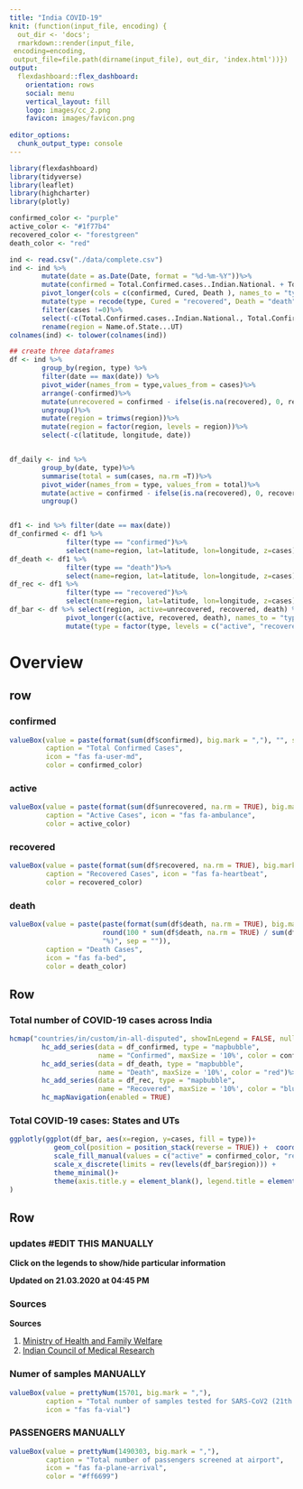 ```yaml
---
title: "India COVID-19"
knit: (function(input_file, encoding) {
  out_dir <- 'docs';
  rmarkdown::render(input_file,
 encoding=encoding,
 output_file=file.path(dirname(input_file), out_dir, 'index.html'))})
output: 
  flexdashboard::flex_dashboard:
    orientation: rows
    social: menu
    vertical_layout: fill
    logo: images/cc_2.png
    favicon: images/favicon.png
    
editor_options: 
  chunk_output_type: console
---
```

<style>                     
.navbar {
  background-color:#033240;
  border-color:black;
}
</style>

<script>
$('.navbar-logo').wrap('<a href="https://cognitivecare.com/" target=_blank>', );
</script>

```r
library(flexdashboard)
library(tidyverse)
library(leaflet)
library(highcharter)
library(plotly)

confirmed_color <- "purple"
active_color <- "#1f77b4"
recovered_color <- "forestgreen"
death_color <- "red"

ind <- read.csv("./data/complete.csv")
ind <- ind %>%
        mutate(date = as.Date(Date, format = "%d-%m-%Y"))%>%
        mutate(confirmed = Total.Confirmed.cases..Indian.National. + Total.Confirmed.cases...Foreign.National..) %>% 
        pivot_longer(cols = c(confirmed, Cured, Death ), names_to = "type", values_to = "cases")%>% 
        mutate(type = recode(type, Cured = "recovered", Death = "death"))%>%
        filter(cases !=0)%>% 
        select(-c(Total.Confirmed.cases..Indian.National., Total.Confirmed.cases...Foreign.National.., Date)) %>%
        rename(region = Name.of.State...UT)
colnames(ind) <- tolower(colnames(ind))

## create three dataframes
df <- ind %>%
        group_by(region, type) %>%
        filter(date == max(date)) %>%
        pivot_wider(names_from = type,values_from = cases)%>%
        arrange(-confirmed)%>%
        mutate(unrecovered = confirmed - ifelse(is.na(recovered), 0, recovered) - ifelse(is.na(death), 0, death)) %>%
        ungroup()%>%
        mutate(region = trimws(region))%>%
        mutate(region = factor(region, levels = region))%>%
        select(-c(latitude, longitude, date))


df_daily <- ind %>%
        group_by(date, type)%>%
        summarise(total = sum(cases, na.rm =T))%>%
        pivot_wider(names_from = type, values_from = total)%>%
        mutate(active = confirmed - ifelse(is.na(recovered), 0, recovered) - ifelse(is.na(death), 0, death))%>%
        ungroup()


df1 <- ind %>% filter(date == max(date))
df_confirmed <- df1 %>% 
              filter(type == "confirmed")%>%
              select(name=region, lat=latitude, lon=longitude, z=cases)
df_death <- df1 %>% 
              filter(type == "death")%>%
              select(name=region, lat=latitude, lon=longitude, z=cases)
df_rec <- df1 %>% 
              filter(type == "recovered")%>%
              select(name=region, lat=latitude, lon=longitude, z=cases)
df_bar <- df %>% select(region, active=unrecovered, recovered, death) %>% 
              pivot_longer(c(active, recovered, death), names_to = "type", values_to = "cases")%>%
              mutate(type = factor(type, levels = c("active", "recovered", "death")))

```

Overview
=======================================================================
row
-----------------------------------------------------------------------

### confirmed {.value-box}

```r

valueBox(value = paste(format(sum(df$confirmed), big.mark = ","), "", sep = " "), 
         caption = "Total Confirmed Cases", 
         icon = "fas fa-user-md", 
         color = confirmed_color)
```


### active {.value-box}

```r
valueBox(value = paste(format(sum(df$unrecovered, na.rm = TRUE), big.mark = ","), "", sep = ""), 
         caption = "Active Cases", icon = "fas fa-ambulance", 
         color = active_color)
```

### recovered {.value-box}

```r
valueBox(value = paste(format(sum(df$recovered, na.rm = TRUE), big.mark = ","), "", sep = ""), 
         caption = "Recovered Cases", icon = "fas fa-heartbeat", 
         color = recovered_color)
```

### death {.value-box}

```r

valueBox(value = paste(paste(format(sum(df$death, na.rm = TRUE), big.mark = ","), " (",
                       round(100 * sum(df$death, na.rm = TRUE) / sum(df$confirmed), 1), 
                       "%)", sep = "")),
         caption = "Death Cases", 
         icon = "fas fa-bed", 
         color = death_color)
```

Row {data-height=850}
-----------------------------------------------------------------------

### **Total number of COVID-19 cases across India**

```r
hcmap("countries/in/custom/in-all-disputed", showInLegend = FALSE, nullColor = "#d6d6d6") %>% 
        hc_add_series(data = df_confirmed, type = "mapbubble",
                      name = "Confirmed", maxSize = '10%', color = confirmed_color)%>%
        hc_add_series(data = df_death, type = "mapbubble",
                      name = "Death", maxSize = '10%', color = "red")%>%
        hc_add_series(data = df_rec, type = "mapbubble",
                      name = "Recovered", maxSize = '10%', color = "blue")%>%
        hc_mapNavigation(enabled = TRUE) 

```

### **Total COVID-19 cases: States and UTs**

```r
ggplotly(ggplot(df_bar, aes(x=region, y=cases, fill = type))+ 
           geom_col(position = position_stack(reverse = TRUE)) +  coord_flip() +
           scale_fill_manual(values = c("active" = confirmed_color, "recovered" = "forestgreen", "death"="red")) +
           scale_x_discrete(limits = rev(levels(df_bar$region))) +
           theme_minimal()+
           theme(axis.title.y = element_blank(), legend.title = element_blank()) 
)
```

Row {data-height=150}
-----------------------------------------------------------------------

### updates #EDIT THIS MANUALLY {.no-title}

**Click on the legends to show/hide particular information**

**Updated on 21.03.2020 at 04:45 PM** 


### Sources {.no-title}
**Sources**

1. [Ministry of Health and Family Welfare](https://www.mohfw.gov.in/) 
2. [Indian Council of Medical Research](https://www.icmr.nic.in/) 


### Numer of samples MANUALLY{.value-box}

```r

valueBox(value = prettyNum(15701, big.mark = ","),
         caption = "Total number of samples tested for SARS-CoV2 (21th March,10 AM)", 
         icon = "fas fa-vial")
```

### PASSENGERS MANUALLY {.value-box}

```r

valueBox(value = prettyNum(1490303, big.mark = ","), 
         caption = "Total number of passengers screened at airport", 
         icon = "fas fa-plane-arrival", 
         color = "#ff6699")
```
